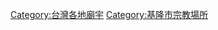 {{commonscat|Temples in Keelung}}

[[Category:台灣各地廟宇|Category:台灣各地廟宇]]
[[Category:基隆市宗教場所|Category:基隆市宗教場所]]